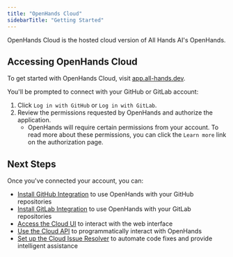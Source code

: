 ```yaml
---
title: "OpenHands Cloud"
sidebarTitle: "Getting Started"
---
```


OpenHands Cloud is the hosted cloud version of All Hands AI's OpenHands.

## Accessing OpenHands Cloud

To get started with OpenHands Cloud, visit [app.all-hands.dev](https://app.all-hands.dev).

You'll be prompted to connect with your GitHub or GitLab account:

1. Click `Log in with GitHub` or `Log in with GitLab`.
2. Review the permissions requested by OpenHands and authorize the application.
   * OpenHands will require certain permissions from your account. To read more about these permissions, you can click the `Learn more` link on the authorization page.

## Next Steps

Once you've connected your account, you can:

* [Install GitHub Integration](/modules/usage/cloud/github-installation) to use OpenHands with your GitHub repositories
* [Install GitLab Integration](/modules/usage/cloud/gitlab-installation) to use OpenHands with your GitLab repositories
* [Access the Cloud UI](/modules/usage/cloud/cloud-ui) to interact with the web interface
* [Use the Cloud API](/modules/usage/cloud/cloud-api) to programmatically interact with OpenHands
* [Set up the Cloud Issue Resolver](/modules/usage/cloud/cloud-issue-resolver) to automate code fixes and provide intelligent assistance
